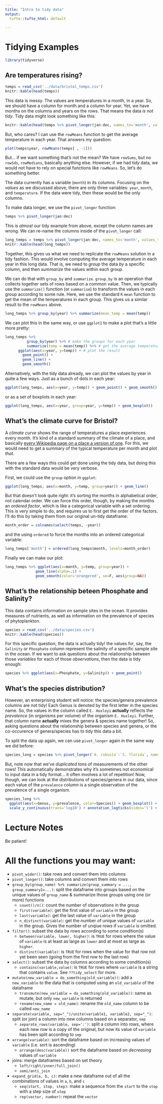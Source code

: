 ```yaml
---
title: "Intro to tidy data"
output: 
  tufte::tufte_html: default
    
---
```


# Tidying Examples

```r
library(tidyverse)
```

## Are temperatures rising? 

```r
temps = read_csv('../data/bristol_temps.csv')
knitr::kable(head(temps))
```

This data is messy. The values are temperatures in a month, in a year. So, we should have a column for month and a column for year. Yet, we have months on the columns and years on the rows. That means the data *is not tidy*. Tidy data might look something like this: 

```r
knitr::kable(head(temps %>% pivot_longer(jan:dec, names_to='month', values_to='temperature'), 12))
```

But, who cares? I can use the `rowMeans` function to get the average temperature in each year. That answers my question:

```r
plot(temps$year, rowMeans(temps[ , -1]))
```

But... if we want something that's not the mean? We have `rowSums`, but no `rowSds`, `rowMedians`, basically anything else. However, if we had *tidy* data, we would not have to rely on special functions like `rowMeans`.  So, let's do something better. 

The data currently has a variable (`month`) in its columns. Focusing on the *values* as we discussed above, there are only three variables: `year`, `month`, and `temperature`. If the data were tidy, then these would be the only columns. 

To make data longer, we use the `pivot_longer` function:

```r
temps %>% pivot_longer(jan:dec)
```

This is *almost* our tidy example from above, except the column names are wrong. We can re-name the columns inside of the `pivot_longer` call:

```r
long_temps = temps %>% pivot_longer(jan:dec, names_to='month', values_to='temp')
knitr::kable(head(long_temps))
```

Together, this gives us what we need to replicate the `rowMeans` solution in a tidy fashion. This would involve computing the average temperature in each year in this long data.
That is, we need to *group* the data *by* a specific column, and then *summarize* the values within each group. 

We can do that with `group_by` and `summarize`. `group_by` is an operation that collects together sets of rows based on a common value. Then, we typically use the `summarize()` function (or `summarise`) to transform the values in each group according to some rule. Here, we use the standard `R` `mean` function to get the mean of the temperatures in each group. This gives us a similar result to the `rowMeans` above.


```r
long_temps %>% group_by(year) %>% summarize(mean_temp = mean(temp))
```
We can plot this in the same way, or use `ggplot2` to make a plot that's a little more pretty:

```r
long_temps %>%
          group_by(year) %>% # make the groups for each year
          summarize(temp = mean(temp)) %>% # get the average temperature
      ggplot(aes(x=year, y=temp)) + # plot the result
        geom_point() + 
        geom_line() + 
        geom_smooth()
```

Alternatively, with the tidy data already, we can plot the values by year in quite a few ways. Just as a bunch of dots in each year:

```r
ggplot(long_temps, aes(x=year, y=temp)) + geom_point() + geom_smooth()
```

or as a set of boxplots in each year:

```r
ggplot(long_temps, aes(x=year, group=year, y=temp)) + geom_boxplot()
```

## What's the climate curve for Bristol?

A *climate curve* shows the range of temperatures a place experiences every month. It's kind of a standard summary of the climate of a place, and basically [every Wikipedia page on a place a version of one](https://en.wikipedia.org/wiki/Bristol#Climate). For this, we would need to get a summary of the typical temperature per month and plot *that*. 

There are a few ways this could get done using the tidy data, but doing this with the standard data would be very verbose. 

First, we could use the `group` option in `ggplot`:

```r
ggplot(long_temps, aes(x=month, y=temp, group=year)) + geom_line()
```

But that doesn't look quite right: it's sorting the months in alphabetical order, not calendar order. We can force this order, though, by making the months an *ordered factor*, which is like a categorical variable with a set ordering. This is very simple to do, and requires us to first get the order of the factors. I'll do this by taking them from our original un-tidy dataframe: 

```r
month_order = colnames(select(temps, -year))
```

and the using `ordered` to force the months into an ordered categorical variable: 
```r
long_temps['month'] = ordered(long_temps$month, levels=month_order)
```

Finally we can make our plot: 
```r
long_temps %>% ggplot(aes(x=month, y=temp, group=year)) +
              geom_line(alpha=.1) + 
              geom_smooth(color='orangered', se=F, aes(group=NA))
```

## What's the relationship beteen Phosphate and Salinity?

This data contains information on sample sites in the ocean. It provides measures of nutrients, as well as information on the prevalence of species of phytoplankton. 

```r
species = read_csv('../data/species.csv')
knitr::kable(head(species))
```

For this specific question, the data is actually tidy! the values for, say, the `Salinity` or `Phosphate` column represent the salinity of a specific sample site in the ocean. If we want to ask questions about the relationship between those *variables* for each of those *observations*, then the data is tidy enough:

```r
species %>% ggplot(aes(x=Phosphate, y=Salinity)) + geom_point()
```

## What's the species distribution?

However, an enterprising student will notice: the species/genera prevalence columns are not tidy! Each Genus is denoted by the first letter in the species name. So, the values in the column called `E. Huxleyi` __actually__ reflects the *prevalence* (in organisms per volume) of the organism `E. Huxleyi`. Further, that column name __actually__ mixes the genera & species name together! So, asking questions about the relationship between species and genera, or the co-occurence of genera/species has to tidy this data a bit. 

To split the data up again, we can use `pivot_longer` again in the same way we did before: 
```r
species_long = species %>% pivot_longer(`A. robusta`:`S. florida`, names_to=c("Genus", "Species"), names_sep='. ', values_to='prevalence')
```

But, note now that we've *duplicated* tons of measurements of the other rows! This automatically demonstrates why it's sometimes not economical to input data in a tidy format... it often involves a lot of repetition! Now, though, we can look at the distributions of species/genera in our data, since each value of the `prevalence` column is a single observation of the prevalence of a single organism. 

```r
species_long %>%
  ggplot(aes(x=Genus, y=prevalence, color=Species)) + geom_boxplot() + 
  scale_y_continuous(trans='log10') + annotation_logticks(sides='l') + ylab("Prevalence (log10)")
```

# Lecture Notes
Be patient!
<!---
[Tidy Cheat Sheet](https://rstudio.com/wp-content/uploads/2015/02/data-wrangling-cheatsheet.pdf)

```r
# read in data
sites = read_csv('../data/species.csv')
temps = read_csv('../data/bristol_temps.csv')
# pivot longer

long_temps = temps %>% pivot_longer(jan:dec, names_to='month', 
                                    values_to='temperature')
species = sites %>% pivot_longer(`A. robusta`:`S. florida`,
                                  values_to='prevalence', 
                                  names_to='species_name')

# go back (broken)
species %>% pivot_wider(names_from = 'species_name', values_from='prevalence')

# go back (reducing duplicates)
species %>% pivot_wider(names_from = 'species_name', values_from='prevalence', values_fn=mean)

# show how separate/unite work
species = species %>% separate(species_name, c('genus', 'species'), sep='. ')
species %>% unite('organism', genus, species, sep='. ')

# 
species 

# useful group_bys
species %>% group_by(Date, genus) %>% 
  summarize(prevalence = sum(prevalence), 
            n_species_seen = sum(prevalence > 0), 
            n_species = n())

species %>% group_by(Date, genus) %>% 
  summarize(prevalence = sum(prevalence), 
            n_species_seen = sum(prevalence > 0), 
            n_species = n()) %>%
  summarize(prevalence = sum(prevalence))
```
--->

# All the functions you may want:

- `pivot_wider()`: take rows and convert them into columns
- `pivot_longer()`: take columns and convert them into rows
- `group_by(group_name) %>% summarize(group_summary = ..., group_summary2=...)`: split the dataframe into groups based on the unique values of `group_name` & summarize those groups using one (or more) functions
  - `count()/n()`: count the number of observations in the group
  - `first(variable)`: get the first value of `variable` in the group
  - `last(variable)`: get the last value of `variable` in the group
  - `n_distinct(variable)`: get the number of unique values of `variable` in the group. Gives the number of unqiue *rows* if `variable` is omitted. 
- `filter()`: subset the data by rows according to some condition(s)
  - `between(variable, lower, higher)`: is `TRUE` for rows where the value of `variable` is at least as large as `lower` and at most as large as `higher`. 
  - `distinct(variable)`: is `TRUE` for rows when the value for that row not yet been seen (going from the first row to the last row)
- `select()`: subset the data by columns according to some condition(s)
  - `contains(variable,value)`: is `TRUE` for rows where `variable` is a string that contains `value`. See `??tidy_select` for more.
- `mutate(new_variable = do_something(old_variable))`: add a `new_variable` to the data that is computed using an `old_variable` of the dataframe
  - `transmute(new_variable = do_something(old_variable))`:  same as mutate, but only `new_variable` is returned
  - `rename(new_name = old_name)`: rename the `old_name` column to be called `new_name` 
- `separate(variable, sep="_")/unite(variable1, variable2, sep="_")`: split (or join) a column into new columns based on a separator, `sep`
  - `separate_rows(variable, sep=':')`: split a column into *rows*, where each new row is a copy of the original, but now its value of `variable` has been split according to `sep`
- `arrange(variable)`: sort the dataframe based on increasing values of `variable` (i.e. sort is ascending)
  - `arrange(desc(variable))` sort the dataframe based on *decreasing* values of `variable`
- joins: merge dataframes based on set theory
  - `left/right/inner/full_join()` 
  - `semi/anti_join`
- `expand_grid(a, b, c)`: make a new dataframe out of all the combinations of values in `a`, `b`, and `c`
  - `seq(start, stop, step)`: make a sequence from the `start` to the `stop` with a step size of `step`
  - `rep(vector, number)`: repeat the `vector` 

